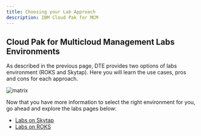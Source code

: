 ```yaml
---
title: Choosing your Lab Approach
description: IBM Cloud Pak for MCM
---
```


## Cloud Pak for Multicloud Management Labs Environments

As described in the previous page, DTE provides two options of labs environment (ROKS and Skytap). Here you will learn the use cases, pros and cons for each approach.

![matrix](images/matrix.png)

Now that you have more information to select the right environment for you, go ahead and explore the labs pages below:

- [Labs on Skytap](../../skytap/overview/)
- [Labs on ROKS](../../roks/overview/)
